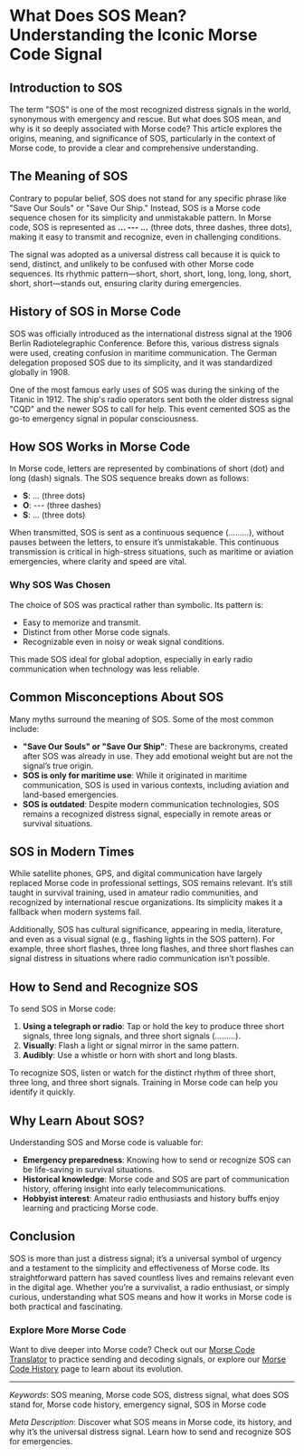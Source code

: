 # What Does SOS Mean? Understanding the Iconic Morse Code Signal

## Introduction to SOS

The term "SOS" is one of the most recognized distress signals in the world, synonymous with emergency and rescue. But what does SOS mean, and why is it so deeply associated with Morse code? This article explores the origins, meaning, and significance of SOS, particularly in the context of Morse code, to provide a clear and comprehensive understanding.

## The Meaning of SOS

Contrary to popular belief, SOS does not stand for any specific phrase like "Save Our Souls" or "Save Our Ship." Instead, SOS is a Morse code sequence chosen for its simplicity and unmistakable pattern. In Morse code, SOS is represented as **... --- ...** (three dots, three dashes, three dots), making it easy to transmit and recognize, even in challenging conditions.

The signal was adopted as a universal distress call because it is quick to send, distinct, and unlikely to be confused with other Morse code sequences. Its rhythmic pattern—short, short, short, long, long, long, short, short, short—stands out, ensuring clarity during emergencies.

## History of SOS in Morse Code

SOS was officially introduced as the international distress signal at the 1906 Berlin Radiotelegraphic Conference. Before this, various distress signals were used, creating confusion in maritime communication. The German delegation proposed SOS due to its simplicity, and it was standardized globally in 1908.

One of the most famous early uses of SOS was during the sinking of the Titanic in 1912. The ship's radio operators sent both the older distress signal "CQD" and the newer SOS to call for help. This event cemented SOS as the go-to emergency signal in popular consciousness.

## How SOS Works in Morse Code

In Morse code, letters are represented by combinations of short (dot) and long (dash) signals. The SOS sequence breaks down as follows:

- **S**: ... (three dots)
- **O**: --- (three dashes)
- **S**: ... (three dots)

When transmitted, SOS is sent as a continuous sequence (.........), without pauses between the letters, to ensure it’s unmistakable. This continuous transmission is critical in high-stress situations, such as maritime or aviation emergencies, where clarity and speed are vital.

### Why SOS Was Chosen

The choice of SOS was practical rather than symbolic. Its pattern is:

- Easy to memorize and transmit.
- Distinct from other Morse code signals.
- Recognizable even in noisy or weak signal conditions.

This made SOS ideal for global adoption, especially in early radio communication when technology was less reliable.

## Common Misconceptions About SOS

Many myths surround the meaning of SOS. Some of the most common include:

- **"Save Our Souls" or "Save Our Ship"**: These are backronyms, created after SOS was already in use. They add emotional weight but are not the signal’s true origin.
- **SOS is only for maritime use**: While it originated in maritime communication, SOS is used in various contexts, including aviation and land-based emergencies.
- **SOS is outdated**: Despite modern communication technologies, SOS remains a recognized distress signal, especially in remote areas or survival situations.

## SOS in Modern Times

While satellite phones, GPS, and digital communication have largely replaced Morse code in professional settings, SOS remains relevant. It’s still taught in survival training, used in amateur radio communities, and recognized by international rescue organizations. Its simplicity makes it a fallback when modern systems fail.

Additionally, SOS has cultural significance, appearing in media, literature, and even as a visual signal (e.g., flashing lights in the SOS pattern). For example, three short flashes, three long flashes, and three short flashes can signal distress in situations where radio communication isn’t possible.

## How to Send and Recognize SOS

To send SOS in Morse code:

1. **Using a telegraph or radio**: Tap or hold the key to produce three short signals, three long signals, and three short signals (.........).
2. **Visually**: Flash a light or signal mirror in the same pattern.
3. **Audibly**: Use a whistle or horn with short and long blasts.

To recognize SOS, listen or watch for the distinct rhythm of three short, three long, and three short signals. Training in Morse code can help you identify it quickly.

## Why Learn About SOS?

Understanding SOS and Morse code is valuable for:

- **Emergency preparedness**: Knowing how to send or recognize SOS can be life-saving in survival situations.
- **Historical knowledge**: Morse code and SOS are part of communication history, offering insight into early telecommunications.
- **Hobbyist interest**: Amateur radio enthusiasts and history buffs enjoy learning and practicing Morse code.

## Conclusion

SOS is more than just a distress signal; it’s a universal symbol of urgency and a testament to the simplicity and effectiveness of Morse code. Its straightforward pattern has saved countless lives and remains relevant even in the digital age. Whether you’re a survivalist, a radio enthusiast, or simply curious, understanding what SOS means and how it works in Morse code is both practical and fascinating.

### Explore More Morse Code

Want to dive deeper into Morse code? Check out our [Morse Code Translator](#) to practice sending and decoding signals, or explore our [Morse Code History](#) page to learn about its evolution.

---

*Keywords*: SOS meaning, Morse code SOS, distress signal, what does SOS stand for, Morse code history, emergency signal, SOS in Morse code

*Meta Description*: Discover what SOS means in Morse code, its history, and why it’s the universal distress signal. Learn how to send and recognize SOS for emergencies.
